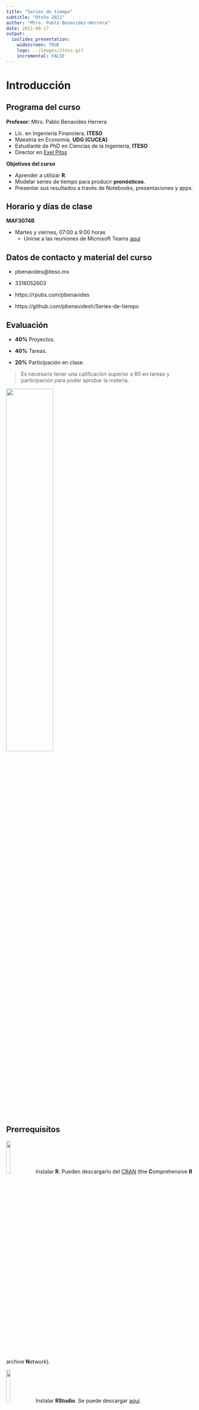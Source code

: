```yaml
---
title: "Series de tiempo"
subtitle: "Otoño 2021"
author: "Mtro. Pablo Benavides-Herrera"
date: 2021-08-17
output:
  ioslides_presentation:
    widescreen: TRUE
    logo: ../images/iteso.gif
    incremental: FALSE
---
```


<style>
.forceBreak { -webkit-column-break-after: always; break-after: column; }
</style>

# Introducción


## Programa del curso {.build}
**Profesor:** Mtro. Pablo Benavides Herrera

- Lic. en Ingeniería Financiera, **ITESO**
- Maestría en Economía, **UDG (CUCEA)**
- Estudiante de PhD en Ciencias de la Ingeniería, **ITESO**
- Director en [Exel Pitss](www.exelpitss.com)

**Objetivos del curso**

- Aprender a utilizar **R**.
- Modelar series de tiempo para producir **pronósticos**.
- Presentar sus resultados a través de Notebooks, presentaciones y apps.

## Horario y días de clase

**MAF3074B**

- Martes y viernes, 07:00 a 9:00 horas
  * Unirse a las reuniones de Microsoft Teams [aquí](https://teams.microsoft.com/l/meetup-join/19%3a1abb5ff06cfb4d628d7c9d574ca934ac%40thread.tacv2/1610999577736?context=%7b%22Tid%22%3a%226f0348f2-e498-45c9-84f4-c6d81dcffdfe%22%2c%22Oid%22%3a%22f8aeed22-7aa9-4470-bf22-136f92296870%22%7d)

## {data-background=../images/pups.gif data-background-size=cover}

## Datos de contacto y material del curso

- pbenavides@iteso.mx

- 3316052603

- https://rpubs.com/pbenavides

- https://github.com/pbenavidesh/Series-de-tiempo   

## Evaluación {.build}

- **40%** Proyectos.

- **40%** Tareas.

- **20%** Participación en clase.

> Es necesario tener una calificación superior a 80 en tareas y participación para poder aprobar la materia.

<div class="centered">
![](../images/hide-the-pain.jpg){width=50%}
</div>


## Prerrequisitos {.build}

![](../images/Rstats.png){width=15%} Instalar **R**. Pueden descargarlo del [CRAN](https://cloud.r-project.org/) (the **C**omprehensive **R** archive **N**etwork).

![](../images/RStudio.png){width=15%} Instalar **RStudio**. Se puede descargar [aquí](http://www.rstudio.com/download).

- *Opcional:* Crear una cuenta en [RStudio Cloud](https://rstudio.cloud/). Sirve para utilizar R y RStudio desde cualquier navegador (en una laptop, tablet, teléfono, ...), sin necesidad de tener instalado R.

# ¿Qué se puede pronosticar? 

## {data-background=../images/gigafactory.png data-background-size=cover}

<div class="notes">

La *demanda de insumos* de una fábrica.

</div>

## {data-background=../images/sales.jpg data-background-size=cover}

<div class="notes">

Las *ventas* de una empresa o la propagación de un virus.

</div>

## {data-background=../images/energy_demand.jpg data-background-size=cover}

<div class="notes">

La *demanda* de energía eléctrica de una ciudad o región.

</div>


## Se pueden generar pronósticos con distintos horizontes {.build .columns-2}

**De corto plazo:**

- Para los siguientes 5, 10 minutos.
- Para la siguiente hora.
- Para el día siguiente.

**Mediano plazo:**

- Para la siguiente semana.
- Para el siguiente mes.
- El siguiente trimestre.

<p class="forceBreak"></p>

**De largo plazo:**

- Para el siguiente año.
- Para la siguiente década.
- Etc.

<div class="notes">

Dependiendo la situación y los datos disponibles.

</div>

# ¿Todas las variables son igual de predecibles?

## {data-background=../images/eclipse.jpg data-background-size=cover}

<div class="notes">

Un eclipse solar o lunar, la puesta de sol, la rotación y traslación de la Tierra...

</div>

## {data-background=../images/bmv.jpeg data-background-size=cover}

<div class="notes">

El precio de una acción, o el valor de un índice bursátil, el tipo de cambio o el valor del oro.

</div>

## Factores que influyen en el pronóstico de una variable {.build}

> - Qué tan bien conocemos los factores o elementos que influyen en ella.

<br>

> - Qué tantos datos tenemos disponibles.

<br>

> - ¿El pronóstico que vamos a realizar puede influir en el resultado de la variable a predecir?

# R y la ciencia de datos

## El análisis de series de tiempo con **R** {.smaller .columns-2}

**R** nos puede ayudar a llevar a cabo de una manera bastante sencilla todo el análisis de pronóstico, desde el momento en que contamos con los datos, hasta la estimación final. 

Durante el curso estaremos utilizando **R**, específicamente el `tidyverse` y la paquetería `fable`. Posteriormente, revisaremos cómo implementar los mismos modelos, a través de la paquetería `modeltime`.

Veamos una breve introducción [aquí](https://rpubs.com/pbenavides/r_tidyverse_101).

Al final del curso deberían poder generar una app como [esta](https://pbenavides.shinyapps.io/04_covid_forecasts_google/). Ver otro [ejemplo](https://pablo-benavides.shinyapps.io/data_analysis_app/).

<p class="forceBreak"></p>

![](../images/tidyverse1.png){width=45%}


![](../images/fable.png){width=45%}

<p align= "center">

![](../images/modeltime.png){width=45%}

</p>